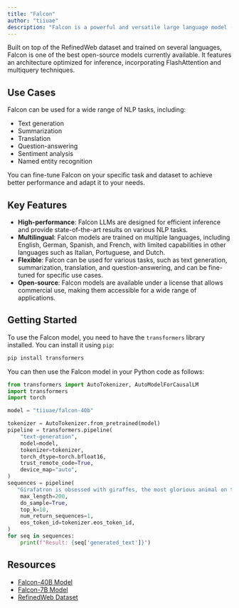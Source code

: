 ```yaml
---
title: "Falcon"
author: "tiiuae"
description: "Falcon is a powerful and versatile large language model (LLM) developed by the Technology Innovation Institute (TII) in the United Arab Emirates."
---
```


Built on top of the RefinedWeb dataset and trained on several languages, Falcon is one of the best open-source models currently available. It features an architecture optimized for inference, incorporating FlashAttention and multiquery techniques.

## Use Cases

Falcon can be used for a wide range of NLP tasks, including:

- Text generation
- Summarization
- Translation
- Question-answering
- Sentiment analysis
- Named entity recognition

You can fine-tune Falcon on your specific task and dataset to achieve better performance and adapt it to your needs.

## Key Features

- **High-performance**: Falcon LLMs are designed for efficient inference and provide state-of-the-art results on various NLP tasks.
- **Multilingual**: Falcon models are trained on multiple languages, including English, German, Spanish, and French, with limited capabilities in other languages such as Italian, Portuguese, and Dutch.
- **Flexible**: Falcon can be used for various tasks, such as text generation, summarization, translation, and question-answering, and can be fine-tuned for specific use cases.
- **Open-source**: Falcon models are available under a license that allows commercial use, making them accessible for a wide range of applications.

## Getting Started

To use the Falcon model, you need to have the `transformers` library installed. You can install it using `pip`:

```bash
pip install transformers
```

You can then use the Falcon model in your Python code as follows:

```python
from transformers import AutoTokenizer, AutoModelForCausalLM
import transformers
import torch

model = "tiiuae/falcon-40b"

tokenizer = AutoTokenizer.from_pretrained(model)
pipeline = transformers.pipeline(
    "text-generation",
    model=model,
    tokenizer=tokenizer,
    torch_dtype=torch.bfloat16,
    trust_remote_code=True,
    device_map="auto",
)
sequences = pipeline(
   "Girafatron is obsessed with giraffes, the most glorious animal on the face of this Earth. Girafatron believes all other animals are irrelevant when compared to the glorious majesty of the giraffe.\nDaniel: Hello, Girafatron!\nGirafatron:",
    max_length=200,
    do_sample=True,
    top_k=10,
    num_return_sequences=1,
    eos_token_id=tokenizer.eos_token_id,
)
for seq in sequences:
    print(f"Result: {seq['generated_text']}")
```

## Resources

- [Falcon-40B Model](https://huggingface.co/tiiuae/falcon-40b)
- [Falcon-7B Model](https://huggingface.co/tiiuae/falcon-7b)
- [RefinedWeb Dataset](https://huggingface.co/datasets/tiiuae/falcon-refinedweb)
